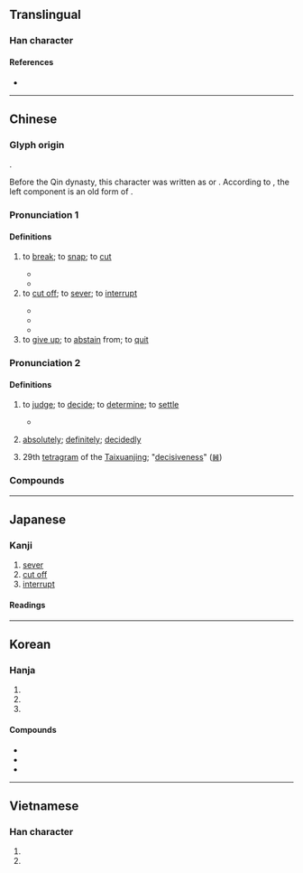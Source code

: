 {{also|断}}
{{character info}}
==Translingual==

===Han character===
{{Han char|rn=69|rad=斤|as=14|sn=18|four=22721|canj=VIHML|ids=⿰㡭斤}}

====References====
* {{Han ref|kx=0480.350|dkj=13611|dj=0841.220|hdz=32028.130|uh=65B7|ud=26039|bh=C25F|bd=49759}}

----

==Chinese==
{{zh-forms|s=断|alt=𣃔}}

===Glyph origin===
{{Han etym}}
{{Han compound|𢇍|斤|t1=to cut|t2=axe|ls=ic}}.

Before the Qin dynasty, this character was written as {{zh-l|𠸿}} or {{zh-l|𠜷}}. According to ''{{w|Shuowen}}'', the left component is an old form of {{zh-l|*叀}}.

===Pronunciation 1===
{{zh-pron
|m=duàn
|m-s=
|c=tyun5,dyun6
|c_note=tyun5 - vernacular; dyun6 - literary
|c-t=
|g=
|h=pfs=thôn/tón
|j=duan3
|mb=
|md=dōng/duâng
|md_note=dōng - vernacular (“to snap; to cut off”); duâng - literary (“to cut off”)
|mn=xm,tp,kh,tn,hc,tc,sx,km,mg:tn̄g/qz,jj,lk:tňg/zz,yl:tūiⁿ/xm,zz,tw:toān/qz,jj:toǎn
|mn_note=tn̄g/tňg/tūiⁿ - vernacular; toān/toǎn - literary
|mn-t=deng6/duang6/duêng6
|mn-t_note=deng6 - vernacular; duang6/duêng6 - literary
|w=3doe
|x=
|mc=2+1
|oc=1+2,3+1
|cat=v
}}

====Definitions====
{{zh-hanzi}}

# to [[break]]; to [[snap]]; to [[cut]]
#: {{zh-x|他 說 他 的 手臂 斷 了。|He said that he'd broken his arm.}}
#: {{zh-x|枝 樹枝 斷{tyun5} 咗。|A tree branch '''broke'''.|C}}
#* {{zh-x|斷 木 為 杵，掘 地 為 臼，臼杵 之 利，萬民 以 濟。|They '''cut''' wood and fashioned it into pestles; they dug in the ground and formed mortars. Thus the myriads of the people received the benefit arising from the use of the pestle and mortar.|ref=Yijing}}
#* {{zh-x|抽 刀 斷 水 水 更 流，舉 杯 銷 愁 愁 更 愁。人生 在世 不 稱{chèn}-意，明朝{zhāo} 散髮 弄 扁{piān}舟。||CL|ref=[[s:zh:宣州謝朓樓餞別校書叔雲|宣州謝朓樓餞別校書叔雲]] written by {{w|Li Bai}}}}
# to [[cut off]]; to [[sever]]; to [[interrupt]]
#: {{zh-x|通話 斷 了。|The line has gone dead.}}
#: {{zh-x|斷電|to experience a power outage}}
#: {{zh-x|斷交|to sever ties}}
#* {{zh-x|我 先-后 綏 乃 祖 乃 父，乃 祖 乃 父 乃 斷 棄 汝，不 救 乃 死。|Whereas my royal predecessors made your ancestors and fathers happy, they, your ancestors and fathers, will [now] '''cut''' you '''off''' and abandon you, and not save you from death.|ref=Shujing}}
#* {{zh-x|過言 不 再，流言 不 極；不 斷 其 威，不 習 其 謀。|He does not repeat any error of speech; any rumours against him he does not pursue up to their source; he does not allow his dignity to be '''interrupted'''; he does not dread to practise [beforehand] the counsels [which he gives].|ref=Liji}}
#* {{zh-x|^@蘭芝 初 還{huán} 時，府-吏 見 丁寧，結 誓 不 別離。 今日 違 情義，恐 此 事 非 奇。自 可 斷 來信，徐徐 更 謂 之。|When I came home this time, the clerk pleaded with me again and again, and we made a vow that we'd never part. Today if I went against those feelings, I fear nothing lucky could come of it! Let us '''break off''' these negotiations, or say we need time to think it over slowly.|CL|ref=''{{w|Peacock Flies Southeast|Southeast the Peacock Flies}}'', before 6th century <small>CE</small>, translated by {{w|Burton Watson}}}}
# to [[give up]]; to [[abstain]] from; to [[quit]]
#: {{zh-x|斷 煙|to quit smoking}}
#: {{zh-x|在 孩子 三 個 月 大 時，她 給 孩子 斷 了 奶，並 開始 喂 奶粉。|She [[wean]]ed her baby when he was 3 months old and started him on powdered milk.}}

===Pronunciation 2===
{{zh-pron
|m=duàn
|m-s=
|c=dyun3,dyun6
|c_note=dyun6 - variant used in compounds
|c-t=
|g=
|h=pfs=ton
|j=
|mb=
|md=duáng
|mn=toàn/qz:toǎn
|mn-t=duang3/duêng3
|w=2toe
|x=
|mc=3
|oc=3,2
|cat=v,adv
}}

====Definitions====
{{zh-hanzi}}

# to [[judge]]; to [[decide]]; to [[determine]]; to [[settle]]
#: {{zh-x|判斷|to decide, to determine}}
#: {{zh-x|這 個 案子 很 難 斷。|It is hard to '''judge''' this case.}}
#* {{zh-x|忠臣 孝子 有 過，必 以 其 數 斷。|If loyal ministers and filial sons do wrong, they must be '''judged''' according to the full measure of their guilt.|CL|ref=Shangjunshu-D}}
# {{lb|zh|used in the negative}} [[absolutely]]; [[definitely]]; [[decidedly]]
# 29th [[tetragram]] of the [[Taixuanjing]]; "[[decisiveness]]" ([[𝌢]])

===Compounds===
{{zh-der|了斷|壟斷資本|壟斷|多謀善斷|占斷|寡斷|壯士斷腕|價值判斷|一刀兩斷|判斷詞|倒斷|判斷句|壟斷市場|不斷|問斷|不斷頭|專斷|七斷八續|夢斷魂消|意斷恩絕|夢斷魂勞|慎謀能斷|喝神斷鬼|愁腸寸斷|夢斷黃粱|心疼肝斷|判斷力|乾斷|傾移斷層|割恩斷義|勾斷|平移斷層|判斷能力|下斷|優柔寡斷|切斷|專斷獨行|分釵斷帶|一筆勾斷|寸斷|宸斷|定斷|官斷|孟母斷織|剿斷|咬斷鐵|好謀善斷|割斷|公斷法院|天斷|好謀無斷|壟斷獨登|坐斷|同心斷金|恩斷意絕|恩斷義絕|審斷|剖斷|判斷|公斷|公斷人|句斷|中斷|攔前斷後|片斷|破土斷木|斷檔|文身斷髮|斷交|斷腸|機斷|斷金|斷酒|斷層掃描|源源不斷|斷水|斷代史|正斷層|斷種|斷章摘句|斷後|望斷|椎拍輐斷|斷片|殘編斷簡|斷根|斷頭食|斷事|斷絕往來|攛斷|獨斷專行|斷崖|杖斷|斷獄|折斷|斷裂|斷斷|獨行獨斷|猿腸寸斷|斷火|斷梗飛蓬|放斷鷂|斷屠|打斷|明斷|截斷眾流|斷黑|斷垣殘壁|斷長補短|目斷魂銷|斷虀畫粥|斷線|科斷|斷子絕孫|斷語|斷弦|淒斷|斷決如流|殘篇斷簡|斷層|斷脰決腹|把斷|斷井頹垣|斷根絕種|斷紙餘墨|沒斷的|投鞭斷流|斷斷續續|斷乎不可|斷念|斷頭話|斷然|斷編殘簡|柔腸寸斷|目斷飛鴻|枉斷|斷簡殘篇|斷袖分桃|斷壁殘垣|斷章取義|物理診斷|斷言|斷橋|殺伐決斷|接連不斷|水斷陸絕|斫斷|獨斷獨行|斷乎|斷臂說書|斷腸草|斷爛朝報|禁斷|斷頭將軍|斷章截句|淚乾腸斷|斷髮文身|斷定|斷配|決獄斷刑|斷幅殘紙|當斷不斷|砍斷|斷線鷂子|懸斷|斷梗飄萍|斷代|眼穿腸斷|斷煙|斷梗流萍|斷氣|沒倒斷|目斷鱗鴻|斷口|應機立斷|橫斷面|斷案|溝中斷|斷頭|房謀杜斷|當機立斷|斷非|斷除|琴斷朱弦|斷金亭子|斷電|斷線風箏|玉簫聲斷|斷長續短|斷續|柔茹寡斷|目斷魂消|扭斷|斷頭路|目斷|斷鶴續鳧|斷席|斷港絕潢|漂零蓬斷|殘章斷簡|斷掌|滔滔不斷|斷織|斷送|斷糧|斷無|斷袖之寵|斷七|斷喝|斷遣|浮萍斷梗|推斷|獨斷|無倒斷|活斷層|柔懦寡斷|決斷如流|決斷|斷絕|斷袖|斷落|斷頭臺|斷結|斷魂|橫斷|斷怪除妖|斷首捐軀|截斷|斷釵重合|斷簡殘編|有撇斷|果斷|斷難從命|斷雨殘雲|斷面|斷炊|斷腸花|斷治|斷梗飄蓬|斷尾雄雞|斷奶|斷壁頹垣|斷句|拔刀斷席|斷路|武斷|斷雁孤鴻|識文斷字|簡斷|線斷風箏|藕斷絲連|連續不斷|筆斷意連|隔斷|處斷|肝腸寸斷|論斷|預斷|續斷|道斷|阻斷|立斷|訊斷|雄斷|繩鋸木斷|臆斷|裁斷|鸞膠續斷|隔皮斷貨|魭斷|迴腸寸斷|縱斷面|路斷人稀|腸斷|診斷試劑|香火不斷|音容淒斷|買斷|間斷不繼|章決句斷|鐵口直斷|結斷|聽斷|診斷|隴斷|綿綿不斷|間斷|網路診斷|飄蓬斷梗|鋸斷|言語道斷|足謀寡斷|連綿不斷|鐵嘴直斷|逸塵斷鞅|遮斷|評斷|賣斷|紅消香斷|行權立斷|雄雞斷尾|義斷恩絕|斷正|熔斷}}

{{zh-cat|Elementary}}

----

==Japanese==
{{ja-kanji forms|断|斷}}

===Kanji===
{{ja-kanji|grade=|rs=斤14|shin=断}}

# [[sever]]
# [[cut off]]
# [[interrupt]]

====Readings====
{{ja-readings
|goon=だん
|kanon=たん
|kun=た-つ, ことわ-る, さだ-める}}

----

==Korean==

===Hanja===
{{ko-hanja|끊다|끊을|단}}

# {{hanja form of|단|[[sever]]}}
# {{hanja form of|단|[[cut off]]}}
# {{hanja form of|단|[[interrupt]]}}

====Compounds====
* {{ko-l|판단|[[judgement]], [[determination]]|判斷}}
* {{ko-l|절단|[[cutting]], [[cutting off]], [[severance]]|切斷}}
* {{ko-l|단절|{{q|geology}} [[fault]]|斷層}}

----

==Vietnamese==

===Han character===
{{vi-readings|reading=đoán, đoạn|rs=斤14}}

# {{han tu form of|đoán|to guess; to predict; to surmise; to divine}}
# {{han tu form of|đoạn|painful; broken off; to corner}}